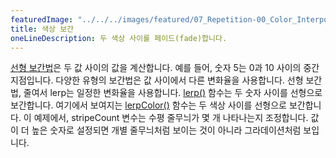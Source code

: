 ---
featuredImage: "../../../images/featured/07_Repetition-00_Color_Interpolation-thumbnail.png"
title: 색상 보간
oneLineDescription: 두 색상 사이를 페이드(fade)합니다.
---

<a href="https://developer.mozilla.org/en-US/docs/Glossary/Interpolation" target="_blank">선형 보간법</a>은 두 값 사이의 값을 계산합니다. 예를 들어, 숫자 5는 0과 10 사이의 중간 지점입니다. 다양한 유형의 보간법은 값 사이에서 다른 변화율을 사용합니다. 선형 보간법, 줄여서 lerp는 일정한 변화율을 사용합니다. <a href="https://p5js.org/reference/#/p5/lerp" target="_blank">lerp()</a> 함수는 두 숫자 사이를 선형으로 보간합니다. 여기에서 보여지는 <a href="https://p5js.org/reference/#/p5/lerpColor" target="_blank">lerpColor()</a> 함수는 두 색상 사이를 선형으로 보간합니다. 이 예제에서, stripeCount 변수는 수평 줄무늬가 몇 개 나타나는지 조정합니다. 값이 더 높은 숫자로 설정되면 개별 줄무늬처럼 보이는 것이 아니라 그라데이션처럼 보입니다.
